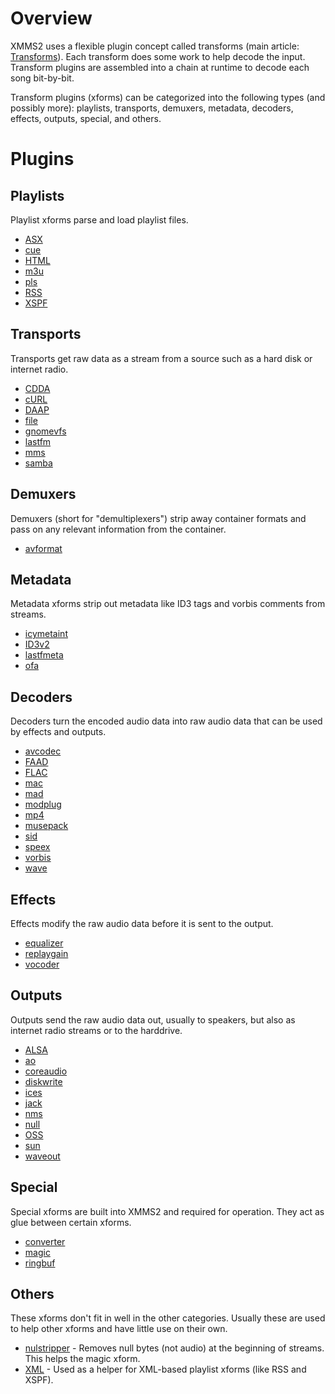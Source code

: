 = Overview =
XMMS2 uses a flexible plugin concept called transforms (main article: [[Transforms]]). Each transform does some work to help decode the input. Transform plugins are assembled into a chain at runtime to decode each song bit-by-bit.

Transform plugins (xforms) can be categorized into the following types (and possibly more): playlists, transports, demuxers, metadata, decoders, effects, outputs, special, and others.

= Plugins =
== Playlists ==
Playlist xforms parse and load playlist files.

* [[Component:ASX|ASX]]
* [[Component:cue|cue]]
* [[Component:HTML|HTML]]
* [[Component:m3u|m3u]]
* [[Component:pls|pls]]
* [[Component:RSS|RSS]]
* [[Component:XSPF|XSPF]]

== Transports ==
Transports get raw data as a stream from a source such as a hard disk or internet radio.

* [[Component:CDDA|CDDA]]
* [[Component:cURL|cURL]]
* [[Component:DAAP|DAAP]]
* [[Component:file|file]]
* [[Component:gnomevfs|gnomevfs]]
* [[Component:lastfm|lastfm]]
* [[Component:mms|mms]]
* [[Component:samba|samba]]

== Demuxers ==
Demuxers (short for "demultiplexers") strip away container formats and pass on any relevant information from the container.

* [[Component:avformat|avformat]]

== Metadata ==
Metadata xforms strip out metadata like ID3 tags and vorbis comments from streams.

* [[Component:icymetaint|icymetaint]]
* [[Component:ID3v2|ID3v2]]
* [[Component:lastfmeta|lastfmeta]]
* [[Component:ofa|ofa]]

== Decoders ==
Decoders turn the encoded audio data into raw audio data that can be used by effects and outputs.

* [[Component:avcodec|avcodec]]
* [[Component:FAAD|FAAD]]
* [[Component:FLAC|FLAC]]
* [[Component:mac|mac]]
* [[Component:mad|mad]]
* [[Component:modplug|modplug]]
* [[Component:mp4|mp4]]
* [[Component:musepack|musepack]]
* [[Component:sid|sid]]
* [[Component:speex|speex]]
* [[Component:vorbis|vorbis]]
* [[Component:wave|wave]]

== Effects ==
Effects modify the raw audio data before it is sent to the output.

* [[Component:equalizer|equalizer]]
* [[Component:replaygain|replaygain]]
* [[Component:vocoder|vocoder]]

== Outputs ==
Outputs send the raw audio data out, usually to speakers, but also as internet radio streams or to the harddrive.

* [[Component:ALSA|ALSA]]
* [[Component:ao|ao]]
* [[Component:coreaudio|coreaudio]]
* [[Component:diskwrite|diskwrite]]
* [[Component:ices|ices]]
* [[Component:jack|jack]]
* [[Component:nms|nms]]
* [[Component:null|null]]
* [[Component:OSS|OSS]]
* [[Component:sun|sun]]
* [[Component:waveout|waveout]]

== Special ==
Special xforms are built into XMMS2 and required for operation. They act as glue between certain xforms.

* [[Component:converter|converter]]
* [[Component:magic|magic]]
* [[Component:ringbuf|ringbuf]]

== Others ==
These xforms don't fit in well in the other categories. Usually these are used to help other xforms and have little use on their own.

* [[Component:nulstripper|nulstripper]] - Removes null bytes (not audio) at the beginning of streams. This helps the magic xform.
* [[Component:XML|XML]] - Used as a helper for XML-based playlist xforms (like RSS and XSPF).